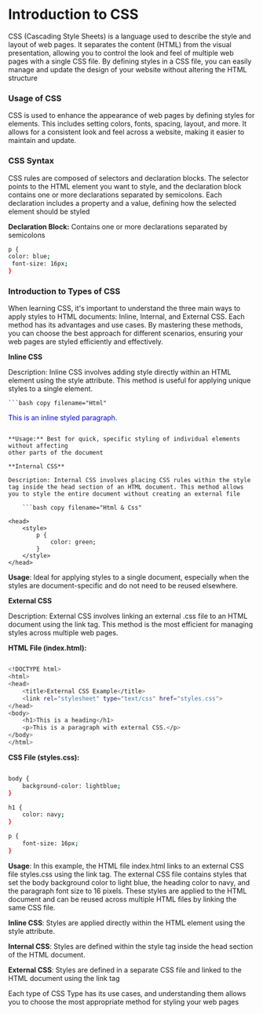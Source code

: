 
# Introduction to CSS

CSS (Cascading Style Sheets) is a language used to describe the style and layout of web pages. It separates the content (HTML) from the visual presentation, allowing you to control the look and feel of multiple web pages with a single CSS file. By defining styles in a CSS file, you can easily manage and update the design of your website without altering the HTML structure

### Usage of CSS

CSS is used to enhance the appearance of web pages by defining styles for elements. This includes setting colors, fonts, spacing, layout, and more. It allows for a consistent look and feel across a website, making it easier to maintain and update.

### CSS Syntax

CSS rules are composed of selectors and declaration blocks. The selector points to the HTML element you want to style, and the declaration block contains one or more declarations separated by semicolons. Each declaration includes a property and a value, defining how the selected element should be styled

**Declaration Block:** Contains one or more declarations separated by semicolons

```bash copy filename="Css"
p {
color: blue;
 font-size: 16px;
}

```

### Introduction to Types of CSS

When learning CSS, it's important to understand the three main ways to apply styles to HTML documents: Inline, Internal, and External CSS. Each method has its advantages and use cases. By mastering these methods, you can choose the best approach for different scenarios, ensuring your web pages are styled efficiently and effectively.

**Inline CSS**

Description: Inline CSS involves adding style directly within an HTML element using the style attribute. This method is useful for applying unique styles to a single element.

    ```bash copy filename="Html"

<p style="color: blue;">This is an inline styled paragraph.</p>

````

**Usage:** Best for quick, specific styling of individual elements without affecting
other parts of the document

**Internal CSS**

Description: Internal CSS involves placing CSS rules within the style tag inside the head section of an HTML document. This method allows you to style the entire document without creating an external file

    ```bash copy filename="Html & Css"

<head>
    <style>
        p {
            color: green;
        }
    </style>
</head>

````

**Usage**: Ideal for applying styles to a single document, especially when the styles are document-specific and do not need to be reused elsewhere.

**External CSS**

Description: External CSS involves linking an external .css file to an HTML document using the link tag. This method is the most efficient for managing styles across multiple web pages.

**HTML File (index.html):**

```bash copy filename="Html"

<!DOCTYPE html>
<html>
<head>
    <title>External CSS Example</title>
    <link rel="stylesheet" type="text/css" href="styles.css">
</head>
<body>
    <h1>This is a heading</h1>
    <p>This is a paragraph with external CSS.</p>
</body>
</html>

```

**CSS File (styles.css):**

```bash copy filename="Css"

body {
    background-color: lightblue;
}

h1 {
    color: navy;
}

p {
    font-size: 16px;
}

```

**Usage**:
In this example, the HTML file index.html links to an external CSS file styles.css using the link tag. The external CSS file contains styles that set the body background color to light blue, the heading color to navy, and the paragraph font size to 16 pixels. These styles are applied to the HTML document and can be reused across multiple HTML files by linking the same CSS file.

**Inline CSS**: Styles are applied directly within the HTML element using the style attribute.

**Internal CSS**: Styles are defined within the style tag inside the head section of the HTML document.

**External CSS**: Styles are defined in a separate CSS file and linked to the HTML document using the link tag

<Callout type="info" emoji="ℹ️">
  Each type of CSS Type has its use cases, and understanding them allows you to
  choose the most appropriate method for styling your web pages
</Callout>
